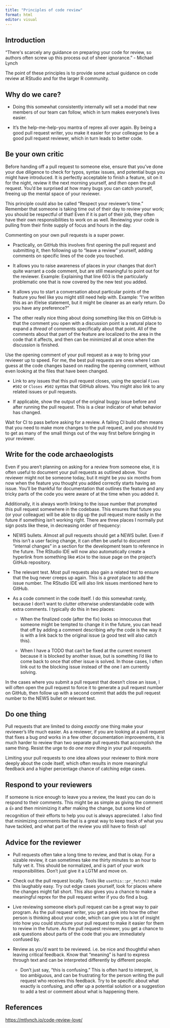 ```yaml
---
title: "Principles of code review"
format: html
editor: visual
---
```


## Introduction

"There\'s scarcely any guidance on preparing your code for review, so authors often screw up this process out of sheer ignorance." - Michael Lynch

The point of these principles is to provide some actual guidance on code review at RStudio and for the larger R community.

## Why do we care?

-   Doing this somewhat consistently internally will set a model that new members of our team can follow, which in turn makes everyone's lives easier.

-   It's the help-me-help-you mantra of reprex all over again.
    By being a good pull request writer, you make it easier for your colleague to be a good pull request reviewer, which in turn leads to better code.

## Be your own critic

Before handing off a pull request to someone else, ensure that you've done your due diligence to check for typos, syntax issues, and potential bugs you might have introduced.
It is perfectly acceptable to finish a feature, sit on it for the night, review it the next morning yourself, and *then* open the pull request.
You'd be surprised at how many bugs you can catch yourself, freeing up the mental space of your reviewer.

This principle could also be called "Respect your reviewer's time." Remember that someone is taking time out of their day to review your work; you should be respectful of that!
Even if it is part of their job, they often have their own responsibilities to work on as well.
Reviewing your code is pulling from their finite supply of focus and hours in the day.

Commenting on your own pull requests is a super power.

-   Practically, on GitHub this involves first opening the pull request and submitting it, then following up to "leave a review" yourself, adding comments on specific lines of the code you touched.

```{=html}
<!-- -->
```
-   It allows you to raise awareness of places in your changes that don't quite warrant a code comment, but are still meaningful to point out for the reviewer.
    Example: Explaining that line 603 is the particularly problematic one that is now covered by the new test you added.

-   It allows you to start a conversation about particular points of the feature you feel like you might still need help with.
    Example: "I've written this as an if/else statement, but it might be cleaner as an early return. Do you have any preference?"

-   The other really nice thing about doing something like this on GitHub is that the comment you open with a discussion point is a natural place to expand a *thread* of comments specifically about that point.
    All of the comments about that part of the feature are localized to the area in the code that it affects, and then can be minimized all at once when the discussion is finished.

Use the opening comment of your pull request as a way to bring your reviewer up to speed.
For me, the best pull requests are ones where I can guess at the code changes based on reading the opening comment, without even looking at the files that have been changed.

-   Link to any issues that this pull request closes, using the special `Fixes #502` or `Closes #502` syntax that GitHub allows.
    You might also link to any related issues or pull requests.

-   If applicable, show the output of the original buggy issue before and after running the pull request.
    This is a clear indicator of what behavior has changed.

Wait for CI to pass before asking for a review.
A failing CI build often means that you need to make more changes to the pull request, and you should try to get as many of the small things out of the way first before bringing in your reviewer.

## Write for the code archaeologists 

Even if you aren't planning on asking for a review from someone else, it is often useful to document your pull requests as outlined above.
Your reviewer might not be someone today, but it might be *you* six months from now when the feature you thought you added correctly starts having an issue.
You'll be thankful for documentation that outlines the feature and any tricky parts of the code you were aware of at the time when you added it.

Additionally, it is always worth linking to the issue number that prompted this pull request somewhere in the codebase.
This ensures that future you (or your colleague) will be able to dig up the pull request more easily in the future if something isn't working right.
There are three places I normally put sign posts like these, in decreasing order of frequency:

-   NEWS bullets.
    Almost all pull requests should get a NEWS bullet.
    Even if this isn't a user facing change, it can often be useful to document "internal changes" in a section for the development team to reference in the future.
    The RStudio IDE will now also automatically create a hyperlink from something like `#534` to the issue page on the project's GitHub repository.

-   The relevant test.
    Most pull requests also gain a related test to ensure that the bug never creeps up again.
    This is a *great* place to add the issue number.
    The RStudio IDE will also link issues mentioned here to GitHub.

-   As a code comment in the code itself.
    I do this somewhat rarely, because I don't want to clutter otherwise understandable code with extra comments.
    I typically do this in two places:

    -   When the finalized code (after the fix) looks so innocuous that someone might be tempted to change it in the future, you can head that off by adding a comment describing *why* the code is the way it is with a link back to the original issue (a good test will also catch this).

    -   When I have a TODO that can't be fixed at the current moment because it is blocked by another issue, but is something I'd like to come back to once that other issue is solved.
        In those cases, I often link out to the blocking issue instead of the one I am currently solving.

In the cases where you submit a pull request that doesn't close an issue, I will often open the pull request to force it to generate a pull request number on GitHub, then follow up with a second commit that adds the pull request number to the NEWS bullet or relevant test.

## Do one thing

Pull requests that are limited to doing *exactly* one thing make your reviewer's life much easier.
As a reviewer, if you are looking at a pull request that fixes a bug *and* works in a few other documentation improvements, it is much harder to review than two separate pull requests that accomplish the same thing.
Resist the urge to do *one more thing* in your pull requests.

Limiting your pull requests to one idea allows your reviewer to think more deeply about the code itself, which often results in more meaningful feedback and a higher percentage chance of catching edge cases.

## Respond to your reviewers

If someone is nice enough to leave you a review, the least you can do is respond to their comments.
This might be as simple as giving the comment a 👍 and then minimizing it after making the change, but some kind of recognition of their efforts to help you out is always appreciated.
I also find that minimizing comments like that is a great way to keep track of what you have tackled, and what part of the review you still have to finish up!

## Advice for the reviewer

-   Pull requests often take a long time to review, and that is okay.
    For a sizable review, it can sometimes take me thirty minutes to an hour to fully vet it.
    This should be normalized, and is part of your work responsibilities.
    Don't just give it a LGTM and move on.

-   Check out the pull request locally.
    Tools like `usethis::pr_fetch()` make this laughably easy.
    Try out edge cases yourself, look for places where the changes might fall short.
    This also gives you a chance to make a meaningful reprex for the pull request writer if you do find a bug.

-   Live reviewing someone else's pull request can be a great way to pair program.
    As the pull request writer, you get a peek into how the other person is thinking about your code, which can give you a lot of insight into how you could structure your pull request to make it easier for them to review in the future.
    As the pull request reviewer, you get a chance to ask questions about parts of the code that you are immediately confused by.

-   Review as you'd want to be reviewed.
    i.e. be nice and thoughtful when leaving critical feedback.
    Know that "meaning" is hard to express through text and can be interpreted differently by different people.

    -   Don't just say, "this is confusing." This is often hard to interpret, is too ambiguous, and can be frustrating for the person writing the pull request who receives this feedback.
        Try to be specific about what exactly is confusing, and offer up a potential solution or a suggestion to add a test or comment about what is happening there.

## References

<https://mtlynch.io/code-review-love/>
